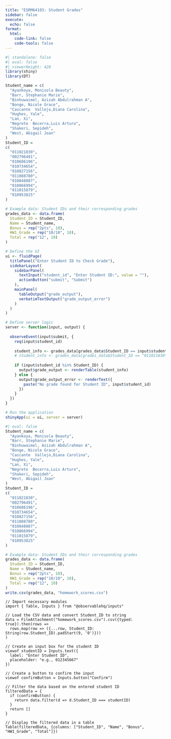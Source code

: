 ```yaml
---
title: "ESRM64103: Student Grades"
sidebar: false
execute: 
  echo: false
format: 
  html:
    code-link: false
    code-tools: false
---
```


```r
#| standalone: false
#| eval: false
#| viewerHeight: 420
library(shiny)
library(DT)

Student_name = c(
  "Ayankoya, Monisola Beauty",
  "Barr, Stephanie Marie",
  "Binhuwaimel, Azizah Abdulrahman A",
  "Bonge, Nicole Grace",
  "Cascante  Vallejo,Diana Carolina",
  "Hughes, Yale",
  "Lan, Xi",
  "Negrete  Becerra,Luis Arturo",
  "Shakeri, Sepideh",
  "West, Abigail Joan"
)
Student_ID = 
c(
  "011021830",
  "002796491",
  "010686196",
  "010734654",
  "010827156",
  "011088780",
  "010848887",
  "010866994",
  "011015879",
  "010953825"
)

# Example data: Student IDs and their corresponding grades
grades_data <- data.frame(
  Student_ID = Student_ID,
  Name = Student_name,
  Bonus = rep("2pts", 10),
  HW1_Grade = rep("10/10", 10),
  Total = rep("12", 10)
)

# Define the UI
ui <- fluidPage(
  titlePanel("Enter Student ID to Check Grade"),
  sidebarLayout(
    sidebarPanel(
      textInput("student_id", "Enter Student ID:", value = ""),
      actionButton("submit", "Submit")
    ),
    mainPanel(
      tableOutput("grade_output"),
      verbatimTextOutput("grade_output_error")
    )
  )
)

# Define server logic
server <- function(input, output) {
  
  observeEvent(input$submit, {
    req(input$student_id)
    
    student_info <- grades_data[grades_data$Student_ID == input$student_id, ]
    # student_info <- grades_data[grades_data$Student_ID == "011021830", ]
    
    if (input$student_id %in% Student_ID) {
      output$grade_output <- renderTable(student_info)
    } else {
      output$grade_output_error <- renderText({
        paste("No grade found for Student ID", input$student_id)
      })
    }
  })
}

# Run the application
shinyApp(ui = ui, server = server)
```

```r
#| eval: false
Student_name = c(
  "Ayankoya, Monisola Beauty",
  "Barr, Stephanie Marie",
  "Binhuwaimel, Azizah Abdulrahman A",
  "Bonge, Nicole Grace",
  "Cascante  Vallejo,Diana Carolina",
  "Hughes, Yale",
  "Lan, Xi",
  "Negrete  Becerra,Luis Arturo",
  "Shakeri, Sepideh",
  "West, Abigail Joan"
)
Student_ID = 
c(
  "011021830",
  "002796491",
  "010686196",
  "010734654",
  "010827156",
  "011088780",
  "010848887",
  "010866994",
  "011015879",
  "010953825"
)

# Example data: Student IDs and their corresponding grades
grades_data <- data.frame(
  Student_ID = Student_ID,
  Name = Student_name,
  Bonus = rep("2pts", 10),
  HW1_Grade = rep("10/10", 10),
  Total = rep("12", 10)
)
write.csv(grades_data, "homework_scores.csv")
```

```ojs
// Import necessary modules
import { Table, Inputs } from "@observablehq/inputs"

// Load the CSV data and convert Student_ID to string
data = FileAttachment("homework_scores.csv").csv({typed: true}).then(rows => 
  rows.map(row => ({...row, Student_ID: String(row.Student_ID).padStart(9, '0')}))
)

// Create an input box for the student ID
viewof studentID = Inputs.text({
  label: "Enter Student ID",
  placeholder: "e.g., 012345667"
})

// Create a button to confirm the input
viewof confirmButton = Inputs.button("Confirm")

// Filter the data based on the entered student ID
filteredData = {
  if (confirmButton) {
    return data.filter(d => d.Student_ID === studentID)
  }
  return []
}

// Display the filtered data in a table
Table(filteredData, {columns: ["Student_ID", "Name", "Bonus", "HW1_Grade", "Total"]})
```